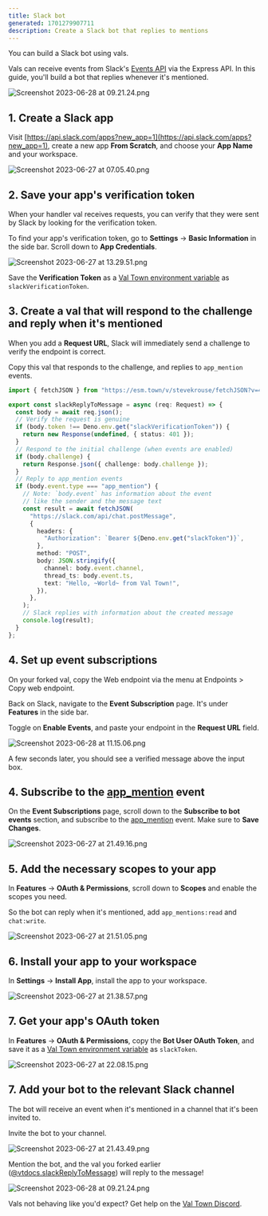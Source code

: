 ```yaml
---
title: Slack bot
generated: 1701279907711
description: Create a Slack bot that replies to mentions
---
```


You can build a Slack bot using vals.

Vals can receive events from Slack's
[Events API](https://api.slack.com/apis/connections/events-api) via the Express
API. In this guide, you'll build a bot that replies whenever it's mentioned.

![Screenshot 2023-06-28 at 09.21.24.png](./a-slack-bot-that-replies-to-mentions/screenshot_2023-06-28_at_092124.png)

## 1. Create a Slack app

Visit
[https://api.slack.com/apps?new_app=1](https://api.slack.com/apps?new_app=1),
create a new app **From Scratch**, and choose your **App Name** and your
workspace.

![Screenshot 2023-06-27 at 07.05.40.png](./send-messages-to-slack/screenshot_2023-06-27_at_070540.png)

## 2. Save your app's verification token

When your handler val receives requests, you can verify that they were sent by
Slack by looking for the verification token.

To find your app's verification token, go to **Settings** → **Basic
Information** in the side bar. Scroll down to **App Credentials**.

![Screenshot 2023-06-27 at 13.29.51.png](./a-slack-bot-that-replies-to-mentions/screenshot_2023-06-27_at_132951.png)

Save the **Verification Token** as a
[Val Town environment variable](https://www.val.town/settings/environment-variables) as
`slackVerificationToken`.

## 3. Create a val that will respond to the challenge and reply when it's mentioned

When you add a **Request URL**, Slack will immediately send a challenge to
verify the endpoint is correct.

Copy this val that responds to the challenge, and replies to `app_mention`
events.

```ts val
import { fetchJSON } from "https://esm.town/v/stevekrouse/fetchJSON?v=41";

export const slackReplyToMessage = async (req: Request) => {
  const body = await req.json();
  // Verify the request is genuine
  if (body.token !== Deno.env.get("slackVerificationToken")) {
    return new Response(undefined, { status: 401 });
  }
  // Respond to the initial challenge (when events are enabled)
  if (body.challenge) {
    return Response.json({ challenge: body.challenge });
  }
  // Reply to app_mention events
  if (body.event.type === "app_mention") {
    // Note: `body.event` has information about the event
    // like the sender and the message text
    const result = await fetchJSON(
      "https://slack.com/api/chat.postMessage",
      {
        headers: {
          "Authorization": `Bearer ${Deno.env.get("slackToken")}`,
        },
        method: "POST",
        body: JSON.stringify({
          channel: body.event.channel,
          thread_ts: body.event.ts,
          text: "Hello, ~World~ from Val Town!",
        }),
      },
    );
    // Slack replies with information about the created message
    console.log(result);
  }
};
```

## 4. Set up event subscriptions

On your forked val, copy the Web endpoint via the menu at Endpoints > Copy web
endpoint.

Back on Slack, navigate to the **Event Subscription** page. It's under
**Features** in the side bar.

Toggle on **Enable Events**, and paste your endpoint in the **Request URL**
field.

![Screenshot 2023-06-28 at 11.15.06.png](./a-slack-bot-that-replies-to-mentions/screenshot_2023-06-28_at_111506.png)

A few seconds later, you should see a verified message above the input box.

## 4. Subscribe to the [app_mention](https://api.slack.com/events/app_mention) event

On the **Event Subscriptions** page, scroll down to the **Subscribe to bot
events** section, and subscribe to the
[app_mention](https://api.slack.com/events/app_mention) event. Make sure to
**Save Changes**.

![Screenshot 2023-06-27 at 21.49.16.png](./a-slack-bot-that-replies-to-mentions/screenshot_2023-06-27_at_214916.png)

## 5. Add the necessary scopes to your app

In **Features** → **OAuth & Permissions**, scroll down to **Scopes** and enable
the scopes you need.

So the bot can reply when it's mentioned, add `app_mentions:read` and
`chat:write`.

![Screenshot 2023-06-27 at 21.51.05.png](./a-slack-bot-that-replies-to-mentions/screenshot_2023-06-27_at_215105.png)

## 6. Install your app to your workspace

In **Settings** → **Install App**, install the app to your workspace.

![Screenshot 2023-06-27 at 21.38.57.png](./a-slack-bot-that-replies-to-mentions/screenshot_2023-06-27_at_213857.png)

## 7. Get your app's OAuth token

In **Features** → **OAuth & Permissions**, copy the **Bot User OAuth Token**,
and save it as a [Val Town environment variable](https://www.val.town/settings/environment-variables) as
`slackToken`.

![Screenshot 2023-06-27 at 22.08.15.png](./a-slack-bot-that-replies-to-mentions/screenshot_2023-06-27_at_220815.png)

## 7. Add your bot to the relevant Slack channel

The bot will receive an event when it's mentioned in a channel that it's been
invited to.

Invite the bot to your channel.

![Screenshot 2023-06-27 at 21.43.49.png](./a-slack-bot-that-replies-to-mentions/screenshot_2023-06-27_at_214349.png)

Mention the bot, and the val you forked earlier
([@vtdocs.slackReplyToMessage](https://www.val.town/v/vtdocs.slackReplyToMessage))
will reply to the message!

![Screenshot 2023-06-28 at 09.21.24.png](./a-slack-bot-that-replies-to-mentions/screenshot_2023-06-28_at_092124-1.png)

Vals not behaving like you'd expect? Get help on the
[Val Town Discord](https://discord.gg/dHv45uN5RY).
